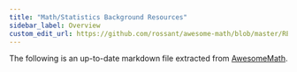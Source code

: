 ```yaml
---
title: "Math/Statistics Background Resources"
sidebar_label: Overview
custom_edit_url: https://github.com/rossant/awesome-math/blob/master/README.md
---
```


The following is an up-to-date markdown file extracted from [AwesomeMath](https://github.com/rossant/awesome-math).

<ParseMarkdown url="https://raw.githubusercontent.com/rossant/awesome-math/master/README.md"/>
